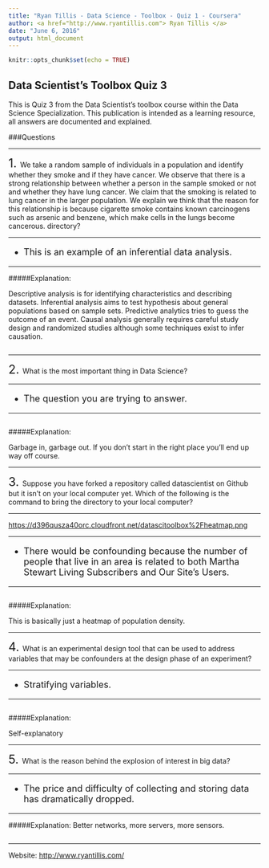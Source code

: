 ```yaml
---
title: "Ryan Tillis - Data Science - Toolbox - Quiz 1 - Coursera"
author: <a href="http://www.ryantillis.com"> Ryan Tillis </a>
date: "June 6, 2016"
output: html_document
---
```


```r
knitr::opts_chunk$set(echo = TRUE)
```

## Data Scientist's Toolbox Quiz 3

This is Quiz 3 from the Data Scientist's toolbox course within the Data Science Specialization. This publication is intended as a learning resource, all answers are documented and explained.

###Questions
<hr>
<font size="+2">1.  </font> We take a random sample of individuals in a population and identify whether they smoke and if they have cancer. We observe that there is a strong relationship between whether a person in the sample smoked or not and whether they have lung cancer. We claim that the smoking is related to lung cancer in the larger population. We explain we think that the reason for this relationship is because cigarette smoke contains known carcinogens such as arsenic and benzene, which make cells in the lungs become cancerous. directory?

<hr>

<font size="+1">

* This is an example of an inferential data analysis.

</font>

<hr>

#####Explanation:

Descriptive analysis is for identifying characteristics and describing datasets. Inferential analysis aims to test hypothesis about general populations based on sample sets. Predictive analytics tries to guess the outcome of an event. Causal analysis generally requires careful study design and randomized studies although some techniques exist to infer causation.

```r

```

<hr>

<font size="+2">2.  </font> What is the most important thing in Data Science?

<hr>

<font size="+1">

* The question you are trying to answer.

</font>

<hr>
```r

```

#####Explanation:

Garbage in, garbage out. If you don't start in the right place you'll end up way off course.

<hr>

<font size="+2">3.  </font> Suppose you have forked a repository called datascientist on Github but it isn't on your local computer yet. Which of the following is the command to bring the directory to your local computer?

<hr>
<https://d396qusza40orc.cloudfront.net/datascitoolbox%2Fheatmap.png>
<hr>

<font size="+1">

* There would be confounding because the number of people that live in an area is related to both Martha Stewart Living Subscribers and Our Site's Users.

</font>

<hr>
```r

```

#####Explanation:

This is basically just a heatmap of population density.

<hr>

<font size="+2">4.  </font> What is an experimental design tool that can be used to address variables that may be confounders at the design phase of an experiment?

<hr>

<font size="+1">

* Stratifying variables.

</font>

<hr>
```r

```

#####Explanation:

Self-explanatory

<hr>

<font size="+2">5.  </font> What is the reason behind the explosion of interest in big data?

<hr>

<font size="+1">

* The price and difficulty of collecting and storing data has dramatically dropped.

</font>

<hr>

#####Explanation:
Better networks, more servers, more sensors.

```r
```


<hr>
Website: <http://www.ryantillis.com/>
